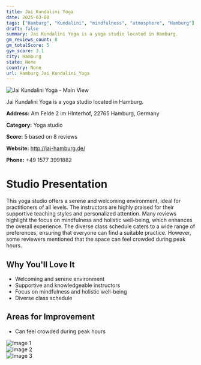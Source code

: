 ```yaml
---
title: Jai Kundalini Yoga
date: 2025-03-08
tags: ["Hamburg", "Kundalini", "mindfulness", "atmosphere", "Hamburg"]  
draft: false
summary: Jai Kundalini Yoga is a yoga studio located in Hamburg.
gm_reviews_count: 8
gm_totalScore: 5
gym_score: 3.1
city: Hamburg
state: None
country: None
url: Hamburg_Jai_Kundalini_Yoga
---
```


<div className="aspect-[16/9] relative my-8">
  <img 
    src="https://lh5.googleusercontent.com/p/AF1QipOByfUiI4r99TicOuK-twMhApGnVOEQ2JuDBZJE=w1920-h1080-k-no"
    alt="Jai Kundalini Yoga - Main View"
    className="object-cover absolute inset-0 w-full h-full rounded-lg"
  />
</div>

Jai Kundalini Yoga is a yoga studio located in Hamburg.

**Address:** Am Felde 2 im HInterhof, 22765 Hamburg, Germany

**Category:** Yoga studio

**Score:** 5 based on 8 reviews

**Website:** http://jai-hamburg.de/

**Phone:** +49 1577 3991882

# Studio Presentation

This yoga studio offers a serene and welcoming environment, ideal for practitioners of all levels. The instructors are highly praised for their supportive teaching styles and personalized attention. Many reviews highlight the focus on mindfulness and holistic well-being, which enhances the overall experience. The diverse class schedule caters to a wide range of preferences, ensuring that everyone can find a suitable practice. However, some reviewers mentioned that the space can feel crowded during peak hours.

## Why You'll Love It

- Welcoming and serene environment
- Supportive and knowledgeable instructors
- Focus on mindfulness and holistic well-being
- Diverse class schedule

## Areas for Improvement

- Can feel crowded during peak hours

<div className="grid grid-cols-1 xl:grid-cols-2 gap-4 my-8">
<div className="aspect-[4/3] relative"><img src="https://lh5.googleusercontent.com/p/AF1QipNziN34FnfdmrKEdpROXgicNm48oAC4ZXttgg0L=w1920-h1080-k-no" alt="Image 1" className="object-cover absolute inset-0 w-full h-full rounded-lg" /></div>
<div className="aspect-[4/3] relative"><img src="https://lh5.googleusercontent.com/p/AF1QipPPDLxo3oURt_-gqy2X0IaV3tfpuVQt2mgAOTxK=w1920-h1080-k-no" alt="Image 2" className="object-cover absolute inset-0 w-full h-full rounded-lg" /></div>
<div className="aspect-[4/3] relative"><img src="https://lh5.googleusercontent.com/p/AF1QipODJCDMZwpzTCR_SkY7g6wogkm_CxCTdspqBwBP=w1920-h1080-k-no" alt="Image 3" className="object-cover absolute inset-0 w-full h-full rounded-lg" /></div>
</div>